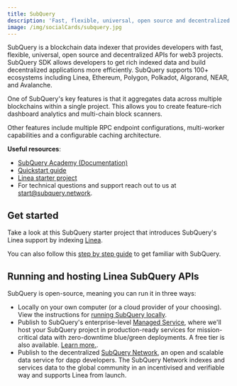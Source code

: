```yaml
---
title: SubQuery
description: 'Fast, flexible, universal, open source and decentralized APIs'
image: /img/socialCards/subquery.jpg
---
```


SubQuery is a blockchain data indexer that provides developers with fast,
flexible, universal, open source and decentralized APIs for web3 projects.
SubQuery SDK allows developers to get rich indexed data and build decentralized
applications more efficiently. SubQuery supports 100+ ecosystems including
Linea, Ethereum, Polygon, Polkadot, Algorand, NEAR, and Avalanche.

One of SubQuery's key features is that it aggregates data across multiple
blockchains within a single project. This allows you to create feature-rich
dashboard analytics and multi-chain block scanners.

Other features include multiple RPC endpoint configurations, multi-worker
capabilities and a configurable caching architecture.

**Useful resources**:

- [SubQuery Academy (Documentation)](https://academy.subquery.network/)
- [Quickstart guide](https://academy.subquery.network/quickstart/quickstart.html)
- [Linea starter project](https://github.com/subquery/ethereum-subql-starter/tree/main/Linea/linea-starter)
- For technical questions and support reach out to us at [start@subquery.network](mailto:start@subquery.network).

## Get started

Take a look at this SubQuery starter project that introduces SubQuery's Linea
support by indexing [Linea](https://github.com/subquery/ethereum-subql-starter/tree/main/Linea/linea-starter).

You can also follow this [step by step guide](https://academy.subquery.network/quickstart/quickstart.html)
to get familiar with SubQuery.

## Running and hosting Linea SubQuery APIs

SubQuery is open-source, meaning you can run it in three ways:

- Locally on your own computer (or a cloud provider of your choosing). View the
  instructions for [running SubQuery locally](https://academy.subquery.network/run_publish/run.html).
- Publish to SubQuery's enterprise-level [Managed Service](https://managedservice.subquery.network/), 
  where we'll host your SubQuery project in production-ready services for 
  mission-critical data with zero-downtime blue/green deployments. A free tier 
  is also available. [Learn more.](https://academy.subquery.network/run_publish/publish.html).
- Publish to the decentralized [SubQuery Network](https://subquery.network/network), 
  an open and scalable data service for dapp developers. The SubQuery Network 
  indexes and services data to the global community in an incentivised and 
  verifiable way and supports Linea from launch.
